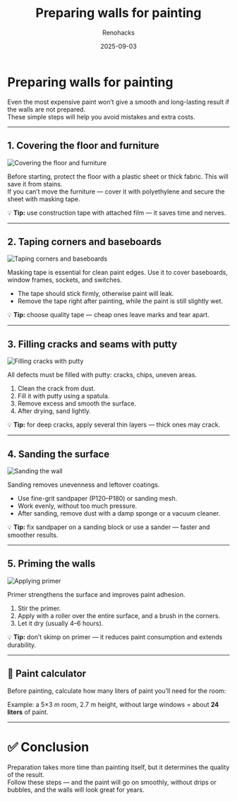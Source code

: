 ﻿---
title: "Preparing walls for painting"
description: "Steps for surface preparation: covering, filling, sanding, and priming."
date: 2025-09-03
tags: ["walls", "preparation", "painting", "renovation", "interior"]
cover: "/images/podgotovka/cover.png"
author: "Renohacks"
translationOf: "podgotovka-sten"
draft: false
---

# Preparing walls for painting

Even the most expensive paint won’t give a smooth and long-lasting result if the walls are not prepared.  
These simple steps will help you avoid mistakes and extra costs.

---

## 1. Covering the floor and furniture
![Covering the floor and furniture](/images/podgotovka/step1.png)

Before starting, protect the floor with a plastic sheet or thick fabric. This will save it from stains.  
If you can’t move the furniture — cover it with polyethylene and secure the sheet with masking tape.

💡 **Tip:** use construction tape with attached film — it saves time and nerves.

---

## 2. Taping corners and baseboards
![Taping corners and baseboards](/images/podgotovka/step2.png)

Masking tape is essential for clean paint edges. Use it to cover baseboards, window frames, sockets, and switches.

- The tape should stick firmly, otherwise paint will leak.
- Remove the tape right after painting, while the paint is still slightly wet.

💡 **Tip:** choose quality tape — cheap ones leave marks and tear apart.

---

## 3. Filling cracks and seams with putty
![Filling cracks with putty](/images/podgotovka/step3.png)

All defects must be filled with putty: cracks, chips, uneven areas.

1. Clean the crack from dust.
2. Fill it with putty using a spatula.
3. Remove excess and smooth the surface.
4. After drying, sand lightly.

💡 **Tip:** for deep cracks, apply several thin layers — thick ones may crack.

---

## 4. Sanding the surface
![Sanding the wall](/images/podgotovka/step4.png)

Sanding removes unevenness and leftover coatings.

- Use fine-grit sandpaper (P120–P180) or sanding mesh.
- Work evenly, without too much pressure.
- After sanding, remove dust with a damp sponge or a vacuum cleaner.

💡 **Tip:** fix sandpaper on a sanding block or use a sander — faster and smoother results.

---

## 5. Priming the walls
![Applying primer](/images/podgotovka/step5.png)

Primer strengthens the surface and improves paint adhesion.

1. Stir the primer.
2. Apply with a roller over the entire surface, and a brush in the corners.
3. Let it dry (usually 4–6 hours).

💡 **Tip:** don’t skimp on primer — it reduces paint consumption and extends durability.

---

## 📐 Paint calculator

Before painting, calculate how many liters of paint you’ll need for the room:

<PaintCalculator />

Example: a 5×3 m room, 2.7 m height, without large windows = about **24 liters** of paint.

---

# ✅ Conclusion
Preparation takes more time than painting itself, but it determines the quality of the result.  
Follow these steps — and the paint will go on smoothly, without drips or bubbles, and the walls will look great for years.
